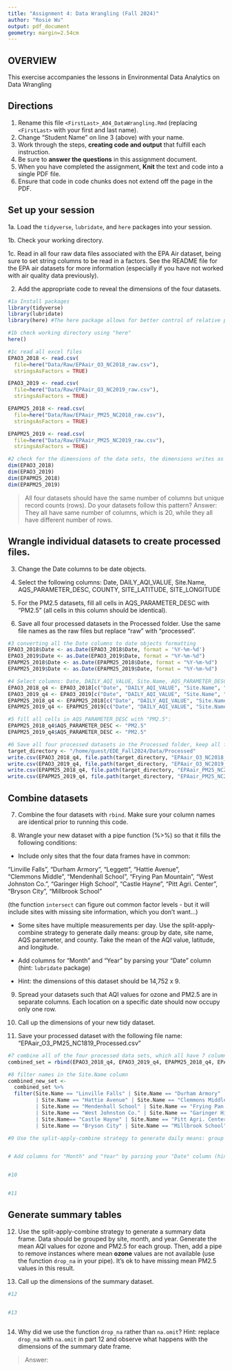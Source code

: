 ```yaml
---
title: "Assignment 4: Data Wrangling (Fall 2024)"
author: "Rosie Wu"
output: pdf_document
geometry: margin=2.54cm
---
```


## OVERVIEW

This exercise accompanies the lessons in Environmental Data Analytics on Data Wrangling 

## Directions

1. Rename this file `<FirstLast>_A04_DataWrangling.Rmd` (replacing `<FirstLast>` with your first and last name).
2. Change "Student Name" on line 3 (above) with your name.
3. Work through the steps, **creating code and output** that fulfill each instruction.
4. Be sure to **answer the questions** in this assignment document.
5. When you have completed the assignment, **Knit** the text and code into a single PDF file.
6. Ensure that code in code chunks does not extend off the page in the PDF.


## Set up your session 

1a. Load the `tidyverse`,  `lubridate`, and `here` packages into your session.

1b. Check your working directory.

1c. Read in all four raw data files associated with the EPA Air dataset, being sure to set string columns to be read in a factors. See the README file for the EPA air datasets for more information (especially if you have not worked with air quality data previously). 

2. Add the appropriate code to reveal the dimensions of the four datasets. 

```r
#1a Install packages
library(tidyverse)
library(lubridate)
library(here) #The here package allows for better control of relative paths

#1b check working directory using "here"
here()

#1c read all excel files
EPAO3_2018 <- read.csv(
  file=here("Data/Raw/EPAair_O3_NC2018_raw.csv"), 
  stringsAsFactors = TRUE)

EPAO3_2019 <- read.csv(
  file=here("Data/Raw/EPAair_O3_NC2019_raw.csv"), 
  stringsAsFactors = TRUE)

EPAPM25_2018 <- read.csv(
  file=here("Data/Raw/EPAair_PM25_NC2018_raw.csv"), 
  stringsAsFactors = TRUE)

EPAPM25_2019 <- read.csv(
  file=here("Data/Raw/EPAair_PM25_NC2019_raw.csv"), 
  stringsAsFactors = TRUE)

#2 check for the dimensions of the data sets, the dimensions writes as rows*columns
dim(EPAO3_2018)
dim(EPAO3_2019)
dim(EPAPM25_2018)
dim(EPAPM25_2019)
```

>All four datasets should have the same number of columns but unique record counts (rows). Do your datasets follow this pattern?
Answer: They all have same number of columns, which is 20, while they all have different number of rows.

## Wrangle individual datasets to create processed files.

3. Change the Date columns to be date objects.

4. Select the following columns: Date, DAILY_AQI_VALUE, Site.Name, AQS_PARAMETER_DESC, COUNTY, SITE_LATITUDE, SITE_LONGITUDE

5. For the PM2.5 datasets, fill all cells in AQS_PARAMETER_DESC with "PM2.5" (all cells in this column should be identical).

6. Save all four processed datasets in the Processed folder. Use the same file names as the raw files but replace "raw" with "processed".

```r
#3 converting all the Date columns to date objects formatting
EPAO3_2018$Date <- as.Date(EPAO3_2018$Date, format = '%Y-%m-%d')
EPAO3_2019$Date <- as.Date(EPAO3_2019$Date, format = "%Y-%m-%d")
EPAPM25_2018$Date <- as.Date(EPAPM25_2018$Date, format = "%Y-%m-%d")
EPAPM25_2019$Date <- as.Date(EPAPM25_2019$Date, format = "%Y-%m-%d")

#4 Select columns: Date, DAILY_AQI_VALUE, Site.Name, AQS_PARAMETER_DESC, COUNTY, SITE_LATITUDE, SITE_LONGITUDE
EPAO3_2018_q4 <- EPAO3_2018[c("Date", "DAILY_AQI_VALUE", "Site.Name", "AQS_PARAMETER_DESC", "COUNTY", "SITE_LATITUDE", "SITE_LONGITUDE")]
EPAO3_2019_q4 <- EPAO3_2019[c("Date", "DAILY_AQI_VALUE", "Site.Name", "AQS_PARAMETER_DESC", "COUNTY", "SITE_LATITUDE", "SITE_LONGITUDE")]
EPAPM25_2018_q4 <- EPAPM25_2018[c("Date", "DAILY_AQI_VALUE", "Site.Name", "AQS_PARAMETER_DESC", "COUNTY", "SITE_LATITUDE", "SITE_LONGITUDE")]
EPAPM25_2019_q4 <- EPAPM25_2019[c("Date", "DAILY_AQI_VALUE", "Site.Name", "AQS_PARAMETER_DESC", "COUNTY", "SITE_LATITUDE", "SITE_LONGITUDE")]

#5 fill all cells in AQS_PARAMETER_DESC with "PM2.5":
EPAPM25_2018_q4$AQS_PARAMETER_DESC <- "PM2.5"
EPAPM25_2019_q4$AQS_PARAMETER_DESC <- "PM2.5"

#6 Save all four processed datasets in the Processed folder, keep all files 
target_directory <- "/home/guest/EDE_Fall2024/Data/Processed"
write.csv(EPAO3_2018_q4, file.path(target_directory, "EPAair_O3_NC2018_processed.csv"), row.names = FALSE)
write.csv(EPAO3_2019_q4, file.path(target_directory, "EPAair_O3_NC2019_processed.csv"), row.names = FALSE)
write.csv(EPAPM25_2018_q4, file.path(target_directory, "EPAair_PM25_NC2018_processed.csv"), row.names = FALSE)
write.csv(EPAPM25_2019_q4, file.path(target_directory, "EPAair_PM25_NC2019_processed.csv"), row.names = FALSE)

```


## Combine datasets

7. Combine the four datasets with `rbind`. Make sure your column names are identical prior to running this code.

8. Wrangle your new dataset with a pipe function (%>%) so that it fills the following conditions: 

  * Include only sites that the four data frames have in common:  
    
  "Linville Falls", "Durham Armory", "Leggett", "Hattie Avenue",  
  "Clemmons Middle", "Mendenhall School", "Frying Pan Mountain", 
  "West Johnston Co.", "Garinger High School", "Castle Hayne", 
  "Pitt Agri. Center", "Bryson City", "Millbrook School" 
  
  (the function `intersect` can figure out common factor levels - but it will include sites with missing site information, which you don't want...) 

  * Some sites have multiple measurements per day. Use the split-apply-combine strategy to generate daily means: group by date, site name, AQS parameter, and county. Take the mean of the AQI value, latitude, and longitude.
  
  * Add columns for "Month" and "Year" by parsing your "Date" column (hint: `lubridate` package)
  
  * Hint: the dimensions of this dataset should be 14,752 x 9.

9. Spread your datasets such that AQI values for ozone and PM2.5 are in separate columns. Each location on a specific date should now occupy only one row.

10. Call up the dimensions of your new tidy dataset.

11. Save your processed dataset with the following file name: "EPAair_O3_PM25_NC1819_Processed.csv"

```r
#7 combine all of the four processed data sets, which all have 7 columns
combined_set = rbind(EPAO3_2018_q4, EPAO3_2019_q4, EPAPM25_2018_q4, EPAPM25_2019_q4)

#8 filter names in the Site.Name column
combined_new_set <-
  combined_set %>%
  filter(Site.Name == "Linville Falls" | Site.Name == "Durham Armory" | Site.Name == "Leggett" 
         | Site.Name == "Hattie Avenue" | Site.Name == "Clemmons Middle" 
         | Site.Name == "Mendenhall School" | Site.Name == "Frying Pan Mountain"
         | Site.Name == "West Johnston Co." | Site.Name == "Garinger High School"
         | Site.Name== "Castle Hayne" | Site.Name == "Pitt Agri. Center"
         | Site.Name == "Bryson City" | Site.Name == "Millbrook School")

#9 Use the split-apply-combine strategy to generate daily means: group by date, site name, AQS parameter, and county. Take the mean of the AQI value, latitude, and longitude.


# Add columns for "Month" and "Year" by parsing your "Date" column (hint: `lubridate` package)


#10


#11


```


## Generate summary tables

12. Use the split-apply-combine strategy to generate a summary data frame. Data should be grouped by site, month, and year. Generate the mean AQI values for ozone and PM2.5 for each group. Then, add a pipe to remove instances where mean **ozone** values are not available (use the function `drop_na` in your pipe). It's ok to have missing mean PM2.5 values in this result. 

13. Call up the dimensions of the summary dataset.

```r

#12


#13



```

14. Why did we use the function `drop_na` rather than `na.omit`? Hint: replace `drop_na` with `na.omit` in part 12 and observe what happens with the dimensions of the summary date frame.

> Answer: 


